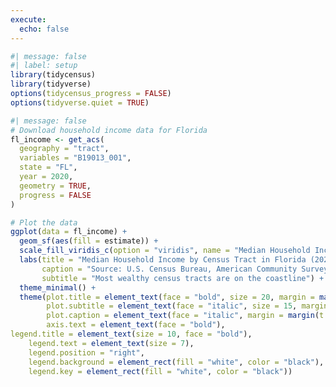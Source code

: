 ```yaml
---
execute:
  echo: false
---
```


```r
#| message: false
#| label: setup
library(tidycensus)
library(tidyverse)
options(tidycensus_progress = FALSE)
options(tidyverse.quiet = TRUE)
```

```r
#| message: false
# Download household income data for Florida
fl_income <- get_acs(
  geography = "tract",
  variables = "B19013_001",
  state = "FL",
  year = 2020,
  geometry = TRUE,
  progress = FALSE
)

# Plot the data
ggplot(data = fl_income) +
  geom_sf(aes(fill = estimate)) +
  scale_fill_viridis_c(option = "viridis", name = "Median Household Income") +
  labs(title = "Median Household Income by Census Tract in Florida (2020)",
       caption = "Source: U.S. Census Bureau, American Community Survey 5-Year Estimates", 
       subtitle = "Most wealthy census tracts are on the coastline") +
  theme_minimal() + 
  theme(plot.title = element_text(face = "bold", size = 20, margin = margin(b=5)), 
        plot.subtitle = element_text(face = "italic", size = 15, margin = margin(b = 10)), 
        plot.caption = element_text(face = "italic", margin = margin(t = 5)), 
        axis.text = element_text(face = "bold"),
legend.title = element_text(size = 10, face = "bold"),
    legend.text = element_text(size = 7),
    legend.position = "right",
    legend.background = element_rect(fill = "white", color = "black"),
    legend.key = element_rect(fill = "white", color = "black"))
```
